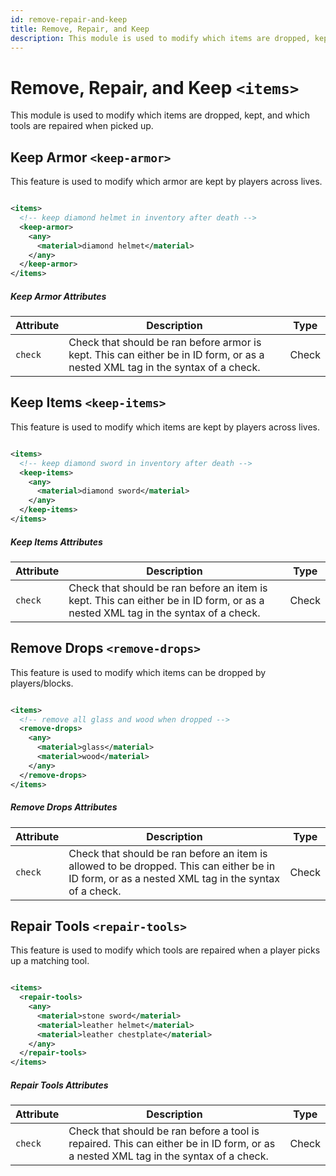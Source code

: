 ```yaml
---
id: remove-repair-and-keep
title: Remove, Repair, and Keep
description: This module is used to modify which items are dropped, kept, and which tools are repaired when picked up.
---
```


# Remove, Repair, and Keep `<items>`

This module is used to modify which items are dropped, kept, and which tools are repaired when picked up.

## Keep Armor `<keep-armor>`

This feature is used to modify which armor are kept by players across lives.

```xml

<items>
  <!-- keep diamond helmet in inventory after death -->
  <keep-armor>
    <any>
      <material>diamond helmet</material>
    </any>
  </keep-armor>
</items>

```

##### Keep Armor Attributes

| Attribute | Description | Type |
| --- | --- | --- |
| `check` | Check that should be ran before armor is kept. This can either be in ID form, or as a nested XML tag in the syntax of a check. | <span class="badge badge--primary">Check</span> |

## Keep Items `<keep-items>`

This feature is used to modify which items are kept by players across lives.

```xml

<items>
  <!-- keep diamond sword in inventory after death -->
  <keep-items>
    <any>
      <material>diamond sword</material>
    </any>
  </keep-items>
</items>

```

##### Keep Items Attributes

| Attribute | Description | Type |
| --- | --- | --- |
| `check` | Check that should be ran before an item is kept. This can either be in ID form, or as a nested XML tag in the syntax of a check. | <span class="badge badge--primary">Check</span> |

## Remove Drops `<remove-drops>`

This feature is used to modify which items can be dropped by players/blocks.

```xml

<items>
  <!-- remove all glass and wood when dropped -->
  <remove-drops>
    <any>
      <material>glass</material>
      <material>wood</material>
    </any>
  </remove-drops>
</items>

```

##### Remove Drops Attributes

| Attribute | Description | Type |
| --- | --- | --- |
| `check` | Check that should be ran before an item is allowed to be dropped. This can either be in ID form, or as a nested XML tag in the syntax of a check. | <span class="badge badge--primary">Check</span> |

## Repair Tools `<repair-tools>`

This feature is used to modify which tools are repaired when a player picks up a matching tool.

```xml

<items>
  <repair-tools>
    <any>
      <material>stone sword</material>
      <material>leather helmet</material>
      <material>leather chestplate</material>
    </any>
  </repair-tools>
</items>

```

##### Repair Tools Attributes

| Attribute | Description | Type |
| --- | --- | --- |
| `check` | Check that should be ran before a tool is repaired. This can either be in ID form, or as a nested XML tag in the syntax of a check. | <span class="badge badge--primary">Check</span> |

